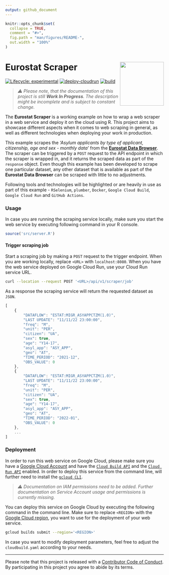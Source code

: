 ```yaml
---
output: github_document
---
```


<!-- README.md is generated from README.Rmd. Please edit that file -->

```r
knitr::opts_chunk$set(
  collapse = TRUE,
  comment = "#>",
  fig.path = "man/figures/README-",
  out.width = "100%"
)
```

# Eurostat Scraper <img src="man/figures/logo.png" align="right" height="139"/>

<!-- badges: start -->

[![Lifecycle: experimental](https://lifecycle.r-lib.org/articles/figures/lifecycle-experimental.svg)](https://lifecycle.r-lib.org/articles/stages.html#experimental) [![deploy-cloudrun](https://github.com/data-for-good-concepts/eurostat-scraper/actions/workflows/deploy-cloudrun.yaml/badge.svg)](https://github.com/data-for-good-concepts/eurostat-scraper/actions/workflows/deploy-cloudrun.yaml)
[![build](https://github.com/data-for-good-concepts/eurostat-scraper/actions/workflows/dry-run-docker-build.yaml/badge.svg)](https://github.com/data-for-good-concepts/eurostat-scraper/actions/workflows/dry-run-docker-build.yaml)

<!-- badges: end -->

> _⚠️ Please note, that the documentation of this project is still 
**Work In Progress**. The description might be incomplete and is subject to 
constant change._  

The **Eurostat Scraper** is a working example on how to wrap a web scraper in a 
web service and deploy it on the cloud using R. This project aims to showcase 
different aspects when it comes to web scraping in general, as well as different
technologies when deploying your work in production.

This example scrapes the _'Asylum applicants by type of applicant, citizenship, age and sex - monthly data'_ from the [**Eurostat Data Browser**](https://ec.europa.eu/eurostat/databrowser/view/MIGR_ASYAPPCTZM/default/table?lang=en). 
The scraper can be triggered by a `POST` request to the API endpoint in which 
the scraper is wrapped in, and it returns the scraped data as part of the 
`response` object. Even though this example has been developed to scrape one 
particular dataset, any other dataset that is available as part of the
**Eurostat Data Browser** can be scraped with little to no adjustments.

Following tools and technologies will be highlighted or are heavily in use as 
part of this example - `RSelenium`, `plumber`, `Docker`, `Google Cloud Build`, 
`Google Cloud Run` and `GitHub Actions`.

### Usage

In case you are running the scraping service locally, make sure you start the 
web service by executing following command in your R console. 

```r
source('src/server.R')
```

#### Trigger scraping job

Start a scraping job by making a `POST` request to the trigger endpoint. 
When you are working locally, replace `<URL>` with `localhost:8080`. When you 
have the web service deployed on Google Cloud Run, use your Cloud Run service 
URL.

```bash
curl --location --request POST '<URL>/api/v1/scraper/job'
```

As a response the scraping service will return the requested dataset as `JSON`.

```js
[
    {
        "DATAFLOW": "ESTAT:MIGR_ASYAPPCTZM(1.0)",
        "LAST UPDATE": "11/11/22 23:00:00",
        "freq": "M",
        "unit": "PER",
        "citizen": "UA",
        "sex": true,
        "age": "Y14-17",
        "asyl_app": "ASY_APP",
        "geo": "AT",
        "TIME_PERIOD": "2021-12",
        "OBS_VALUE": 0
    },
    {
        "DATAFLOW": "ESTAT:MIGR_ASYAPPCTZM(1.0)",
        "LAST UPDATE": "11/11/22 23:00:00",
        "freq": "M",
        "unit": "PER",
        "citizen": "UA",
        "sex": true,
        "age": "Y14-17",
        "asyl_app": "ASY_APP",
        "geo": "AT",
        "TIME_PERIOD": "2022-01",
        "OBS_VALUE": 0
    },
    ...
]
```

### Deployment

In order to run this web service on Google Cloud, please make sure you have a
[Google Cloud Account](https://cloud.google.com/) and have the 
[`Cloud Build API`](https://console.cloud.google.com/apis/library/cloudbuild.googleapis.com) 
and the [`Cloud Run API`](https://console.cloud.google.com/apis/library/run.googleapis.com) 
enabled. In order to deploy this service from the command line, will further
need to install the [`gcloud CLI`](https://cloud.google.com/sdk/docs/install).

> _⚠️ Documentation on IAM permissions need to be added. Further documentation 
on Service Account usage and permissions is currently missing._  

You can deploy this service on Google Cloud by executing the following command 
in the command line. Make sure to replace `<REGION>` with the 
[Google Cloud region](https://cloud.google.com/compute/docs/regions-zones), 
you want to use for the deployment of your web service.

```bash
gcloud builds submit --region='<REGION>'
```

In case you want to modify deployment parameters, feel free to adjust the 
`cloudbuild.yaml` according to your needs.

---
Please note that this project is released with a [Contributor Code of Conduct](CODE_OF_CONDUCT.md).
By participating in this project you agree to abide by its terms.
